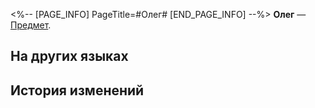 <%-- [PAGE_INFO]
PageTitle=#Олег#
[END_PAGE_INFO] --%>
{{Предмет Инфобокс
|id          = 250112
|Изображение = Предмет Олег.png
|Тип         = 
|Инвентарь   = 
|Редкость    = 4
|Эффект      = 
|Описание    = 
}}
'''Олег''' — [[Предмет]].

==На других языках==
{{На других языках
|en   = Oleg
|zhs  = 奥列格
|zht  = 奧列格
|ja   = オレグ
|ko   = 올레그
|es   = Oleg
|fr   = Oleg
|ru   = Олег
|th   = Oleg
|vi   = Oleg
|de   = Oleg
|id   = Oleg
|pt   = Oleg
}}

==История изменений==
{{История изменений|3.5}}